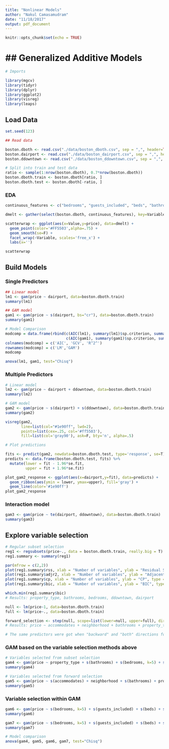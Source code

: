 ```yaml
---
title: "Nonlinear Models"
author: "Nakul Camasamudram"
date: "11/18/2017"
output: pdf_document
---
```


```r
knitr::opts_chunk$set(echo = TRUE)
```

## Generalized Additive Models
===============================

```r
# Imports

library(mgcv)
library(tidyr)
library(dplyr)
library(ggplot2)
library(visreg)
library(leaps)
```

## Load Data

```r
set.seed(123)

## Read data

boston.dboth <- read.csv("./data/boston_dboth.csv", sep = ",", header=TRUE, na.strings=c("", " ", "NA"))
boston.dairport <- read.csv("./data/boston_dairport.csv", sep = ",", header=TRUE, na.strings=c("", " ", "NA"))
boston.ddowntown <- read.csv("./data/boston_ddowntown.csv", sep = ",", header=TRUE, na.strings=c("", " ", "NA"))
```

```r
# Split into train and test data
ratio <- sample(1:nrow(boston.dboth), 0.7*nrow(boston.dboth))
boston.dboth.train <- boston.dboth[ratio, ]
boston.dboth.test <- boston.dboth[-ratio, ]
```

### EDA

```r
continuous_features <- c("bedrooms", "guests_included", "beds", "bathrooms", "minimum_nights", "accommodates", "number_of_reviews", "ddowntown", "dairport", "price")

dmelt <- gather(select(boston.dboth, continuous_features), key=Variable, value=Value, -price)

scatterwrap <- ggplot(aes(x=Value,y=price), data=dmelt) +
  geom_point(color='#FF5503',alpha=.75) +
  geom_smooth(se=F) + 
  facet_wrap(~Variable, scales='free_x') +
  labs(x='')

scatterwrap
```

## Build Models

### Single Predictors

```r
## Linear model
lm1 <- gam(price ~ dairport, data=boston.dboth.train)
summary(lm1)
```

```r
## GAM model
gam1 <- gam(price ~ s(dairport, bs="cr"), data=boston.dboth.train)
summary(gam1)
```

```r
# Model Comparison
modcomp = data.frame(rbind(c(AIC(lm1), summary(lm1)$sp.criterion, summary(lm1)$r.sq),
                           c(AIC(gam1), summary(gam1)$sp.criterion, summary(gam1)$r.sq)))
colnames(modcomp) = c('AIC', 'GCV', 'R^2^')
rownames(modcomp) = c('LM','GAM')
modcomp

anova(lm1, gam1, test="Chisq")
```


### Multiple Predictors

```r
# Linear model
lm2 <- gam(price ~ dairport + ddowntown, data=boston.dboth.train)
summary(lm2)
```

```r
# GAM model
gam2 <- gam(price ~ s(dairport) + s(ddowntown), data=boston.dboth.train)
summary(gam2)

visreg(gam2,
       line=list(col="#1e90ff", lwd=2), 
       points=list(cex=.25, col='#ff5503'), 
       fill=list(col='gray90'), ask=F, bty='n', alpha=.5)
```


```r
# Plot predictions

fits <- predict(gam2, newdata=boston.dboth.test, type='response', se=T)
predicts <- data.frame(boston.dboth.test, fits) %>% 
  mutate(lower = fit - 1.96*se.fit,
         upper = fit + 1.96*se.fit)

plot_gam2_response <- ggplot(aes(x=dairport,y=fit), data=predicts) +
  geom_ribbon(aes(ymin = lower, ymax=upper), fill='gray') +
  geom_line(color='#1e90ff')
plot_gam2_response
```

### Interaction model

```r
gam3 <- gam(price ~ te(dairport, ddowntown), data=boston.dboth.train)
summary(gam3)
```

## Explore variable selection

```r
# Regular subset selection
reg1 <- regsubsets(price~., data = boston.dboth.train, really.big = T)
reg1.summary <- summary(reg1)

par(mfrow = c(2,2))
plot(reg1.summary$rss, xlab = "Number of variables", ylab = "Residual Sum of Squares (RSS)", type = "l")
plot(reg1.summary$adjr2, xlab = "Number of variables", ylab = "Adjacent R square", type = "l")
plot(reg1.summary$cp, xlab = "Number of variables", ylab = "CP", type = "l")
plot(reg1.summary$bic, xlab = "Number of variables", ylab = "BIC", type = "l")

which.min(reg1.summary$bic)
# Results: property_type, bathrooms, bedrooms, ddowntown, dairport
```

```r
null <- lm(price~1, data=boston.dboth.train)
full <- lm(price~., data=boston.dboth.train)

forward_selection <- step(null, scope=list(lower=null, upper=full), direction="forward")
# Results: price ~ accommodates + neighborhood + bathrooms + property_type + room_type + bedrooms + instant_bookable + host_identity_verified + guests_included + is_business_travel_ready + number_of_reviews

# The same predictors were got when "backward" and "both" directions for steps selctions as well.
```


### GAM based on the variable selection methods above

```r
# Variables selected from subset selection
gam4 <- gam(price ~ property_type + s(bathrooms) + s(bedrooms, k=5) + s(ddowntown) + s(dairport), data=boston.dboth.train)
summary(gam4)
```

```r
# Variables selected from forward selection
gam5 <- gam(price ~ s(accommodates) + neighborhood + s(bathrooms) + property_type + room_type + s(bedrooms, k=5) + instant_bookable + host_identity_verified + s(guests_included) + is_business_travel_ready + s(number_of_reviews), data=boston.dboth.train)
summary(gam5)
```

### Variable selection within GAM

```r
gam6 <- gam(price ~ s(bedrooms, k=5) + s(guests_included) + s(beds) + s(bathrooms) + s(minimum_nights) + s(accommodates) + s(number_of_reviews) + s(ddowntown) + s(dairport) + host_is_superhost + host_identity_verified + neighborhood + property_type + room_type + bed_type + instant_bookable + is_business_travel_ready + cancellation_policy, data=boston.dboth.train, select=T, method="REML")
summary(gam6)
```

```r
gam7 <- gam(price ~ s(bedrooms, k=5) + s(guests_included) + s(beds) + s(bathrooms) + s(minimum_nights) + s(accommodates) + s(number_of_reviews) + room_type + instant_bookable + property_type + host_identity_verified, data=boston.dboth.train, select=T, method="REML")
summary(gam7)
```

```r
# Model comparison
anova(gam4, gam5, gam6, gam7, test="Chisq")
```